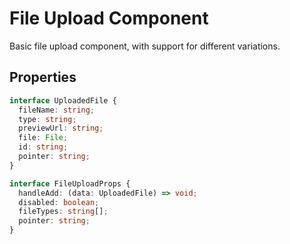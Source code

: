 
<Meta title="Components/Interface/FileUpload/Overview" />

<style>{`
  /* Add any custom styles you need for documentation here */
`}</style>

# File Upload Component

Basic file upload component, with support for different variations.

## Properties

```typescript
interface UploadedFile {
  fileName: string;
  type: string;
  previewUrl: string;
  file: File;
  id: string;
  pointer: string;
}

interface FileUploadProps {
  handleAdd: (data: UploadedFile) => void;
  disabled: boolean;
  fileTypes: string[];
  pointer: string;
}
```

